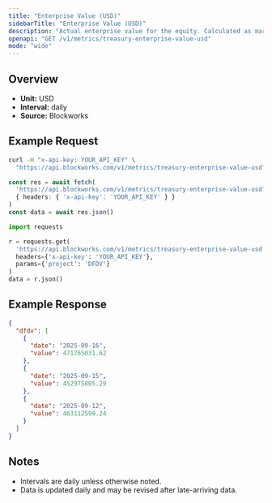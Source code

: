 ```yaml
---
title: "Enterprise Value (USD)"
sidebarTitle: "Enterprise Value (USD)"
description: "Actual enterprise value for the equity. Calculated as market cap - liabilities + assets"
openapi: "GET /v1/metrics/treasury-enterprise-value-usd"
mode: "wide"
---
```


## Overview

- **Unit:** USD
- **Interval:** daily
- **Source:** Blockworks

## Example Request

<CodeGroup>

```bash cURL
curl -H "x-api-key: YOUR_API_KEY" \
  "https://api.blockworks.com/v1/metrics/treasury-enterprise-value-usd?project=DFDV"
```

```typescript TypeScript
const res = await fetch(
  'https://api.blockworks.com/v1/metrics/treasury-enterprise-value-usd?project=DFDV',
  { headers: { 'x-api-key': 'YOUR_API_KEY' } }
)
const data = await res.json()
```

```python Python
import requests

r = requests.get(
  'https://api.blockworks.com/v1/metrics/treasury-enterprise-value-usd',
  headers={'x-api-key': 'YOUR_API_KEY'},
  params={'project': 'DFDV'}
)
data = r.json()
```

</CodeGroup>

## Example Response

```json
{
  "dfdv": [
    {
      "date": "2025-09-16",
      "value": 471765031.62
    },
    {
      "date": "2025-09-15",
      "value": 452975805.29
    },
    {
      "date": "2025-09-12",
      "value": 463112599.24
    }
  ]
}
```

## Notes
- Intervals are daily unless otherwise noted.
- Data is updated daily and may be revised after late-arriving data.